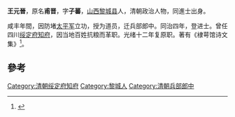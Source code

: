 '''王元晉'''，原名'''甫晋'''，字'''子蕃'''，[[山西|山西]][[黎城县|黎城县]]人，清朝政治人物，同進士出身。

咸丰年間，因防堵[[太平军|太平军]]立功，授为道员，迁兵部郎中。同治四年，登进士。曾任四川[[绥定府|绥定府]][[知府|知府]]，因当地百姓抗粮而革职。光绪十二年复原职。著有《棣萼馆诗文集》<ref>{{cite news|author=长治市地方志办公室|title=黎城县进士名录|url=http://www.dfz.changzhi.gov.cn/960rn.jsp?urltype=news.NewsContentUrl&wbnewsid=232151&wbtreeid=21514|accessdate=2013-08-14|newspaper=长治市地方志办公室|deadurl=yes|archiveurl=https://web.archive.org/web/20130818212726/http://www.dfz.changzhi.gov.cn/960rn.jsp?urltype=news.NewsContentUrl&wbnewsid=232151&wbtreeid=21514|archivedate=2013年8月18日|df=}}</ref>。

==參考==
{{reflist}}
{{清朝人物小作品}}
{{同治四年乙丑科殿試金榜}}
{{DEFAULTSORT:Wang王}}
[[Category:清朝绥定府知府|Category:清朝绥定府知府]]
[[Category:黎城人|Category:黎城人]]
[[Category:清朝兵部郎中|Category:清朝兵部郎中]]
